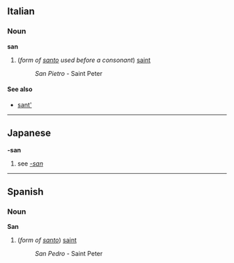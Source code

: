 ==Italian==
===Noun===
'''san'''

#(''form of [[santo]] used before a consonant'') [[saint]]
#:''San Pietro'' - Saint Peter

====See also====
*[[sant']]

----
==Japanese==
'''-san'''
#see ''[[-san]]''

----
==Spanish==
===Noun===
'''San'''

#(''form of [[santo]]'') [[saint]]
#:''San Pedro'' - Saint Peter